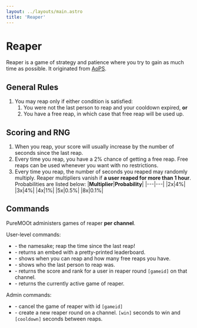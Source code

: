 ```yaml
---
layout: ../layouts/main.astro
title: 'Reaper'
---
```



# Reaper

Reaper is a game of strategy and patience where you try to gain as much time
as possible. It originated from [AoPS](https://aops.com).

## General Rules

1. You may reap only if either condition is satisfied:
    1. You were not the last person to reap and your cooldown expired, **or**
    2. You have a free reap, in which case that free reap will be used up.

## Scoring and RNG

1. When you reap, your score will usually increase by the number of seconds since the last reap. 
2. Every time you reap, you have a 2% chance of getting a free reap. Free reaps
   can be used whenever you want with no restrictions.
3. Every time you reap, the number of seconds you reaped may randomly multiply.
   Reaper multipliers vanish if **a user reaped for more than 1 hour**.
   Probabilities are listed below:
    |**Multiplier**|**Probability**|
    |---|---|
    |2x|4%|
    |3x|4%|
    |4x|1%|
    |5x|0.5%|
    |8x|0.1%|

## Commands

PureMOOt administers games of reaper **per channel**.

User-level commands:
- <Command name="/reap" /> - the namesake; reap the time since the last reap!
- <Command name="/reaper leaderboard" /> - returns an embed with a pretty-printed leaderboard.
- <Command name="/reaper when" /> - shows when you can reap and how many free reaps you have.
- <Command name="/reaper last" /> - shows who the last person to reap was.
- <Command name="/reaper score [user] [gameid]" /> - returns the score and rank for a user in reaper round `[gameid]` on that channel.
- <Command name="/reaper active" /> - returns the currently active game of reaper.

Admin commands:
- <Command name="/reaper cancel [gameid]" admin={true}/> - cancel the game of reaper with id `[gameid]`
- <Command name="/reaper init [win] [cooldown]" admin={true}/> - create a new reaper round on a channel.
  `[win]` seconds to win and `[cooldown]` seconds between reaps.
